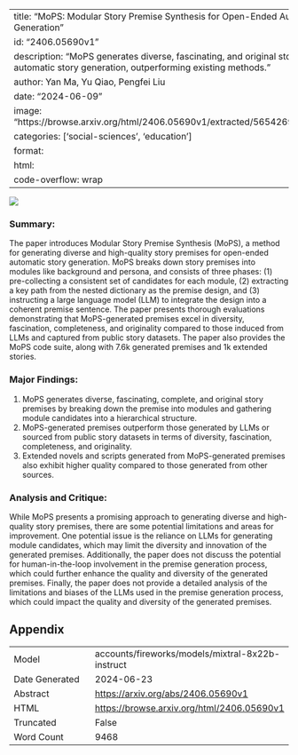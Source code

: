 
---
title: "MoPS: Modular Story Premise Synthesis for Open-Ended Automatic Story Generation"
id: "2406.05690v1"
description: "MoPS generates diverse, fascinating, and original story premises for automatic story generation, outperforming existing methods."
author: Yan Ma, Yu Qiao, Pengfei Liu
date: "2024-06-09"
image: "https://browse.arxiv.org/html/2406.05690v1/extracted/5654269/figures/poster1.png"
categories: ['social-sciences', 'education']
format:
  html:
    code-overflow: wrap
---

![](https://browse.arxiv.org/html/2406.05690v1/extracted/5654269/figures/poster1.png)

### Summary:

The paper introduces Modular Story Premise Synthesis (MoPS), a method for generating diverse and high-quality story premises for open-ended automatic story generation. MoPS breaks down story premises into modules like background and persona, and consists of three phases: (1) pre-collecting a consistent set of candidates for each module, (2) extracting a key path from the nested dictionary as the premise design, and (3) instructing a large language model (LLM) to integrate the design into a coherent premise sentence. The paper presents thorough evaluations demonstrating that MoPS-generated premises excel in diversity, fascination, completeness, and originality compared to those induced from LLMs and captured from public story datasets. The paper also provides the MoPS code suite, along with 7.6k generated premises and 1k extended stories.

### Major Findings:

1. MoPS generates diverse, fascinating, complete, and original story premises by breaking down the premise into modules and gathering module candidates into a hierarchical structure.
2. MoPS-generated premises outperform those generated by LLMs or sourced from public story datasets in terms of diversity, fascination, completeness, and originality.
3. Extended novels and scripts generated from MoPS-generated premises also exhibit higher quality compared to those generated from other sources.

### Analysis and Critique:

While MoPS presents a promising approach to generating diverse and high-quality story premises, there are some potential limitations and areas for improvement. One potential issue is the reliance on LLMs for generating module candidates, which may limit the diversity and innovation of the generated premises. Additionally, the paper does not discuss the potential for human-in-the-loop involvement in the premise generation process, which could further enhance the quality and diversity of the generated premises. Finally, the paper does not provide a detailed analysis of the limitations and biases of the LLMs used in the premise generation process, which could impact the quality and diversity of the generated premises.

## Appendix

|          |          |
|----------|----------|
| Model     | accounts/fireworks/models/mixtral-8x22b-instruct       |
| Date Generated     | 2024-06-23       |
| Abstract | [https://arxiv.org/abs/2406.05690v1](https://arxiv.org/abs/2406.05690v1)        |
| HTML     | [https://browse.arxiv.org/html/2406.05690v1](https://browse.arxiv.org/html/2406.05690v1)       |
| Truncated       | False       |
| Word Count       | 9468       |